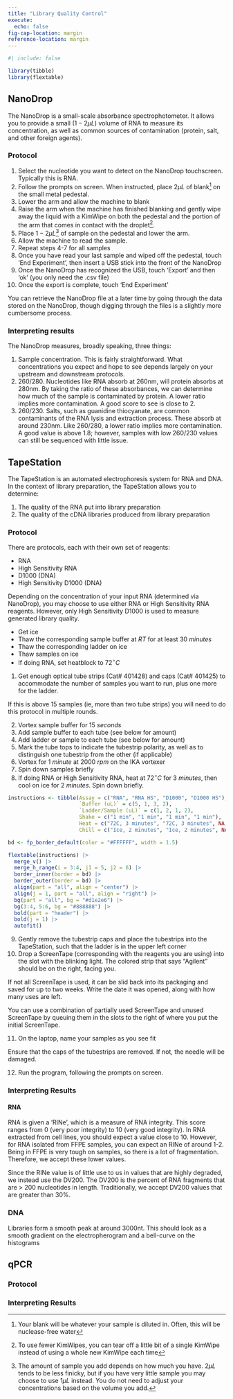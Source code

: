 ```yaml
---
title: "Library Quality Control"
execute: 
  echo: false
fig-cap-location: margin
reference-location: margin
---
```



```r
#| include: false

library(tibble)
library(flextable)
```

## NanoDrop

The NanoDrop is a small-scale absorbance spectrophotometer. It allows you to provide a small $(1-2\mu L)$ volume of RNA to measure its concentration, as well as common sources of contamination (protein, salt, and other foreign agents).

### Protocol

1. Select the nucleotide you want to detect on the NanoDrop touchscreen. Typically this is RNA.
2. Follow the prompts on screen. When instructed, place $2\mu L$ of blank^[Your blank will be whatever your sample is diluted in. Often, this will be nuclease-free water] on the small metal pedestal.
3. Lower the arm and allow the machine to blank
4. Raise the arm when the machine has finished blanking and gently wipe away the liquid with a KimWipe on both the pedestal and the portion of the arm that comes in contact with the droplet^[To use fewer KimWipes, you can tear off a little bit of a single KimWipe instead of using a whole new KimWipe each time].
5. Place $1-2\mu L$^[The amount of sample you add depends on how much you have. $2\mu L$ tends to be less finicky, but if you have very little sample you may choose to use $1\mu L$ instead. You do not need to adjust your concentrations based on the volume you add.] of sample on the pedestal and lower the arm.
6. Allow the machine to read the sample.
7. Repeat steps 4-7 for all samples
8. Once you have read your last sample and wiped off the pedestal, touch 'End Experiment', then insert a USB stick into the front of the NanoDrop
9. Once the NanoDrop has recognized the USB, touch 'Export' and then 'ok' (you only need the .csv file)
10. Once the export is complete, touch 'End Experiment'

:::{.callout-note}
You can retrieve the NanoDrop file at a later time by going through the data stored on the NanoDrop, though digging through the files is a slightly more cumbersome process.
:::


### Interpreting results

The NanoDrop measures, broadly speaking, three things:

1. Sample concentration. This is fairly straightforward. What concentrations you expect and hope to see depends largely on your upstream and downstream protocols.
2. 260/280. Nucleotides like RNA absorb at 260nm, will protein absorbs at 280nm. By taking the ratio of these absorbances, we can determine how much of the sample is contaminated by protein. A lower ratio implies more contamination. A good score to see is close to 2. 
3. 260/230. Salts, such as guanidine thiocyanate, are common contaminants of the RNA lysis and extraction process. These absorb at around 230nm. Like 260/280, a lower ratio implies more contamination. A good value is above 1.8; however, samples with low 260/230 values can still be sequenced with little issue.


## TapeStation

The TapeStation is an automated electrophoresis system for RNA and DNA. In the context of library preparation, the TapeStation allows you to determine:

1. The quality of the RNA put into library preparation
2. The quality of the cDNA libraries produced from library preparation

### Protocol

There are protocols, each with their own set of reagents:

- RNA
- High Sensitivity RNA
- D1000 (DNA)
- High Sensitivity D1000 (DNA)

Depending on the concentration of your input RNA (determined via NanoDrop), you may choose to use either RNA or High Sensitivity RNA reagents. However, only High Sensitivity D1000 is used to measure generated library quality.

:::{.callout-note}
- Get ice
- Thaw the corresponding sample buffer at $RT$ for at least $30\ minutes$
- Thaw the corresponding ladder on ice
- Thaw samples on ice
- If doing RNA, set heatblock to $72^\circ C$
:::

1. Get enough optical tube strips (Cat# 401428) and caps (Cat# 401425) to accommodate the number of samples you want to run, plus one more for the ladder. 

:::{.callout-note}
If this is above 15 samples (ie, more than two tube strips) you will need to do this protocol in multiple rounds.
:::

2. Vortex sample buffer for $15\ seconds$
3. Add sample buffer to each tube (see below for amount)
4. Add ladder or sample to each tube (see below for amount)
5. Mark the tube tops to indicate the tubestrip polarity, as well as to distinguish one tubestrip from the other (if applicable)
6. Vortex for $1\ minute$ at $2000\ rpm$ on the IKA vortexer
7. Spin down samples briefly
8. If doing RNA or High Sensitivity RNA, heat at $72^\circ C$ for $3\ minutes$, then cool on ice for $2\ minutes$. Spin down briefly.

```r
instructions <- tibble(Assay = c("RNA", "RNA HS", "D1000", "D1000 HS"),
                       `Buffer (uL)` = c(5, 1, 3, 2),
                       `Ladder/Sample (uL)` = c(1, 2, 1, 2),
                       Shake = c("1 min", "1 min", "1 min", "1 min"),
                       Heat = c("72C, 3 minutes", "72C, 3 minutes", NA, NA), 
                       Chill = c("Ice, 2 minutes", "Ice, 2 minutes", NA, NA))

bd <- fp_border_default(color = "#FFFFFF", width = 1.5)

flextable(instructions) |> 
  merge_v() |> 
  merge_h_range(i = 3:4, j1 = 5, j2 = 6) |> 
  border_inner(border = bd) |> 
  border_outer(border = bd) |> 
  align(part = "all", align = "center") |> 
  align(j = 1, part = "all", align = "right") |> 
  bg(part = "all", bg = "#d1e2e6") |> 
  bg(3:4, 5:6, bg = "#888888") |>
  bold(part = "header") |> 
  bold(j = 1) |> 
  autofit()
```

9. Gently remove the tubestrip caps and place the tubestrips into the TapeStation, such that the ladder is in the upper left corner
10. Drop a ScreenTape (corresponding with the reagents you are using) into the slot with the blinking light. The colored strip that says "Agilent" should be on the right, facing you.

:::{.callout-note}
If not all ScreenTape is used, it can be slid back into its packaging and saved for up to two weeks. Write the date it was opened, along with how many uses are left.

You can use a combination of partially used ScreenTape and unused ScreenTape by queuing them in the slots to the right of where you put the initial ScreenTape.
:::

11. On the laptop, name your samples as you see fit

:::{.callout-warning}
Ensure that the caps of the tubestrips are removed. If not, the needle will be damaged.
:::

12. Run the program, following the prompts on screen.


### Interpreting Results

#### RNA

RNA is given a 'RINe', which is a measure of RNA integrity. This score ranges from 0 (very poor integrity) to 10 (very good integrity). In RNA extracted from cell lines, you should expect a value close to 10. However, for RNA isolated from FFPE samples, you can expect an RINe of around 1-2. Being in FFPE is very tough on samples, so there is a lot of fragmentation. Therefore, we accept these lower values. 

Since the RINe value is of little use to us in values that are highly degraded, we instead use the DV200. The DV200 is the percent of RNA fragments that are > 200 nucleotides in length. Traditionally, we accept DV200 values that are greater than 30%.


### DNA

Libraries form a smooth peak at around 3000nt. This should look as a smooth gradient on the electropherogram and a bell-curve on the histograms


## qPCR

### Protocol

### Interpreting Results

